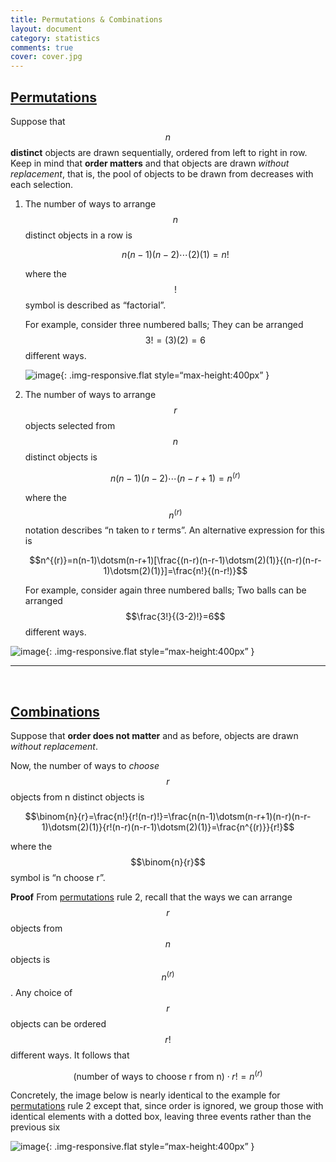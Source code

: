 ```yaml
---
title: Permutations & Combinations
layout: document
category: statistics
comments: true
cover: cover.jpg
---
```


## <a href="#permutations" name="permutations">Permutations</a>

Suppose that $$n$$ **distinct** objects are drawn sequentially, ordered from left to right in  row. Keep in mind that **order matters** and that objects are drawn *without replacement*, that is, the pool of objects to be drawn from decreases with each selection.

1. The number of ways to arrange $$n$$ distinct objects in a row is

	$$n(n-1)(n-2)\dotsm(2)(1)=n!$$

	where the $$!$$ symbol is described as "factorial".

	For example, consider three numbered balls; They can be arranged $$3!= (3)(2) = 6$$ different ways.

	  ![image]({{ site.baseurl }}/{{ site.media_root }}{{ page.id }}/factorial.jpg){: .img-responsive.flat style="max-height:400px" }

2. The number of ways to arrange $$r$$ objects selected from $$n$$ distinct objects is

	$$n(n-1)(n-2)\dotsm(n-r+1)=n^{(r)}$$

	where the $$n^{(r)}$$ notation describes "n taken to r terms". An alternative expression for this is

	$$n^{(r)}=n(n-1)\dotsm(n-r+1)[\frac{(n-r)(n-r-1)\dotsm(2)(1)}{(n-r)(n-r-1)\dotsm(2)(1)}]=\frac{n!}{(n-r!)}$$


	For example, consider again three numbered balls; Two balls can be arranged $$\frac{3!}{(3-2)!}=6$$ different ways.

  ![image]({{ site.baseurl }}/{{ site.media_root }}{{ page.id }}/nTakenToRTerms.jpg){: .img-responsive.flat style="max-height:400px" }


***
<br/>

## <a href="#combinations" name="combinations"> Combinations </a>

Suppose that **order does not matter** and as before, objects are drawn *without replacement*.

Now, the number of ways to *choose* $$r$$ objects from n distinct objects is

$$\binom{n}{r}=\frac{n!}{r!(n-r)!}=\frac{n(n-1)\dotsm(n-r+1)(n-r)(n-r-1)\dotsm(2)(1)}{r!(n-r)(n-r-1)\dotsm(2)(1)}=\frac{n^{(r)}}{r!}$$

where the $$\binom{n}{r}$$ symbol is "n choose r".

**Proof** From [permutations](#permutations) rule 2,  recall that the ways we can arrange $$r$$ objects from $$n$$ objects is $$n^{(r)}$$. Any choice of $$r$$ objects can be ordered $$r!$$ different ways. It follows that

$$(\text{number of ways to choose r from n})\cdot r!=n^{(r)}$$

Concretely, the image below is nearly identical to the example for [permutations](#permutations) rule 2 except that, since order is ignored, we group those with identical elements with a dotted box, leaving three events rather than the previous six

  ![image]({{ site.baseurl }}/{{ site.media_root }}{{ page.id }}/nchooser.jpg){: .img-responsive.flat style="max-height:400px" }
